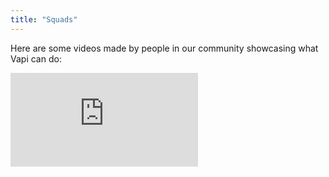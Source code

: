```yaml
---
title: "Squads"
---
```


Here are some videos made by people in our community showcasing what Vapi can do:

<div class="video-grid">
    <iframe
        src="https://www.youtube.com/embed/k2Ry1L-C3e8?si=zP6AkrOrN9WdDvct"
        title="YouTube video player"
        frameborder="0"
        allow="accelerometer; autoplay; clipboard-write; encrypted-media; gyroscope; picture-in-picture; web-share"
        referrerpolicy="strict-origin-when-cross-origin"
        allowfullscreen
    />
    <iframe
        width="100%"
        height="315"
        src="https://www.youtube.com/embed/n8oFkp0_2qE?si=Egsv56Nfx-Dkl_b4"
        title="YouTube video player"
        frameborder="0"
        allow="accelerometer; autoplay; clipboard-write; encrypted-media; gyroscope; picture-in-picture; web-share"
        referrerpolicy="strict-origin-when-cross-origin"
        allowfullscreen
    />
</div>

## Send Us Your Video

Have a video showcasing Vapi that you want us to feature? Let us know:

<CardGroup cols={2}>
    <Card
        title="Send Us Your Video"
        icon="video-arrow-up-right"
        iconType="solid"
        href="mailto:support@vapi.ai"
    >
        Send us your video showcasing what Vapi can do, we'd like to feature it.
    </Card>
</CardGroup>
